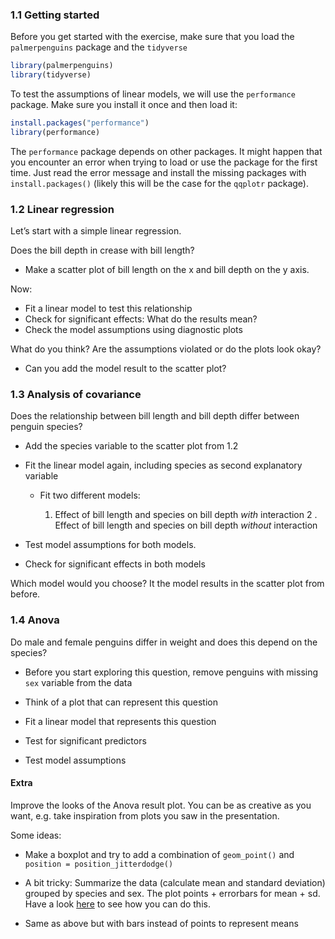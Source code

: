 ### 1.1 Getting started

Before you get started with the exercise, make sure that you load the `palmerpenguins` package and the `tidyverse`

```r
library(palmerpenguins)
library(tidyverse)
```

To test the assumptions of linear models, we will use the `performance` package. Make sure you install it once and then load it:

```r
install.packages("performance")
library(performance)
```

The `performance` package depends on other packages. It might happen that you encounter an error when trying to load or use the package for the first time. Just read the error message and install the missing packages with `install.packages()` (likely this will be the case for the `qqplotr` package).

### 1.2 Linear regression

Let's start with a simple linear regression.

Does the bill depth in crease with bill length?

- Make a scatter plot of bill length on the x and bill depth on the y axis.

Now:

- Fit a linear model to test this relationship
- Check for significant effects: What do the results mean?
- Check the model assumptions using diagnostic plots

What do you think? Are the assumptions violated or do the plots look okay?

- Can you add the model result to the scatter plot?

### 1.3 Analysis of covariance

Does the relationship between bill length and bill depth differ between penguin species?

- Add the species variable to the scatter plot from 1.2

- Fit the linear model again, including species as second explanatory variable

  - Fit two different models:

    1. Effect of bill length and species on bill depth *with* interaction
    2 . Effect of bill length and species on bill depth *without* interaction

- Test model assumptions for both models.

- Check for significant effects in both models

Which model would you choose? It the model results in the scatter plot from before.

### 1.4 Anova

Do male and female penguins differ in weight and does this depend on the species?

- Before you start exploring this question, remove penguins with missing `sex` variable from the data

- Think of a plot that can represent this question

- Fit a linear model that represents this question

- Test for significant predictors

- Test model assumptions

#### Extra

Improve the looks of the Anova result plot. You can be as creative as you want, e.g. take inspiration from plots you saw in the presentation.

Some ideas:

- Make a boxplot and try to add a combination of `geom_point()` and `position = position_jitterdodge()`

- A bit tricky: Summarize the data (calculate mean and standard deviation) grouped by species and sex. The plot points + errorbars for mean + sd. Have a look [here](https://www.datanovia.com/en/lessons/ggplot-error-bars/) to see how you can do this. 

- Same as above but with bars instead of points to represent means

